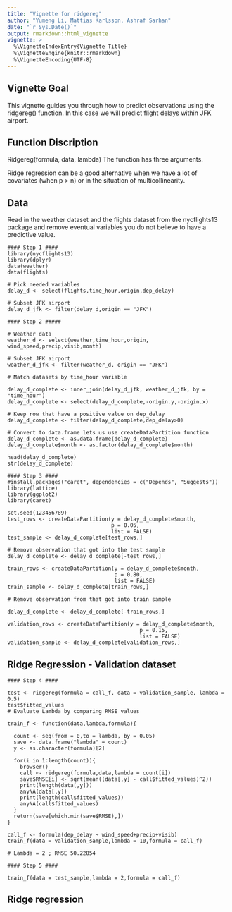 ```yaml
---
title: "Vignette for ridgereg"
author: "Yumeng Li, Mattias Karlsson, Ashraf Sarhan"
date: "`r Sys.Date()`"
output: rmarkdown::html_vignette
vignette: >
  %\VignetteIndexEntry{Vignette Title}
  %\VignetteEngine{knitr::rmarkdown}
  %\VignetteEncoding{UTF-8}
---
```


## Vignette Goal
This vignette guides you through how to predict observations using the ridgereg() function.
In this case we will predict flight delays within JFK airport.

## Function Discription
Ridgereg(formula, data, lambda) 
The function has three arguments.

Ridge regression can be a good alternative when we have a lot of covariates (when p > n) or in the situation of multicollinearity.

## Data
Read in the weather dataset and the flights dataset from the nycflights13 package and remove
eventual variables you do not believe to have a predictive value.
```
#### Step 1 ####
library(nycflights13)
library(dplyr)
data(weather)
data(flights)

# Pick needed variables
delay_d <- select(flights,time_hour,origin,dep_delay)

# Subset JFK airport
delay_d_jfk <- filter(delay_d,origin == "JFK")

#### Step 2 #####

# Weather data
weather_d <- select(weather,time_hour,origin, wind_speed,precip,visib,month)

# Subset JFK airport
weather_d_jfk <- filter(weather_d, origin == "JFK")

# Match datasets by time_hour variable

delay_d_complete <- inner_join(delay_d_jfk, weather_d_jfk, by = "time_hour")
delay_d_complete <- select(delay_d_complete,-origin.y,-origin.x)

# Keep row that have a positive value on dep_delay
delay_d_complete <- filter(delay_d_complete,dep_delay>0)

# Convert to data.frame lets us use createDataPartition function
delay_d_complete <- as.data.frame(delay_d_complete)
delay_d_complete$month <- as.factor(delay_d_complete$month)

head(delay_d_complete)
str(delay_d_complete)

#### Step 3 ####
#install.packages("caret", dependencies = c("Depends", "Suggests"))
library(lattice)
library(ggplot2)
library(caret)

set.seed(123456789)
test_rows <- createDataPartition(y = delay_d_complete$month,
                                 p = 0.05,
                                 list = FALSE)
test_sample <- delay_d_complete[test_rows,]

# Remove observation that got into the test sample
delay_d_complete <- delay_d_complete[-test_rows,]

train_rows <- createDataPartition(y = delay_d_complete$month,
                                  p = 0.80,
                                  list = FALSE)
train_sample <- delay_d_complete[train_rows,]

# Remove observation from that got into train sample

delay_d_complete <- delay_d_complete[-train_rows,]

validation_rows <- createDataPartition(y = delay_d_complete$month,
                                          p = 0.15,
                                          list = FALSE)
validation_sample <- delay_d_complete[validation_rows,]

```
## Ridge Regression - Validation dataset
```
#### Step 4 ####

test <- ridgereg(formula = call_f, data = validation_sample, lambda = 0.5)
test$fitted_values
# Evaluate Lambda by comparing RMSE values

train_f <- function(data,lambda,formula){
  
  count <- seq(from = 0,to = lambda, by = 0.05)
  save <- data.frame("lambda" = count)
  y <- as.character(formula)[2]
  
  for(i in 1:length(count)){
    browser()
    call <- ridgereg(formula,data,lambda = count[i])
    save$RMSE[i] <- sqrt(mean((data[,y] - call$fitted_values)^2))
    print(length(data[,y]))
    anyNA(data[,y])
    print(length(call$fitted_values))
    anyNA(call$fitted_values)
  }
  return(save[which.min(save$RMSE),])
}

call_f <- formula(dep_delay ~ wind_speed+precip+visib)
train_f(data = validation_sample,lambda = 10,formula = call_f)

# Lambda = 2 ; RMSE 50.22854

#### Step 5 ####

train_f(data = test_sample,lambda = 2,formula = call_f)
```


## Ridge regression



